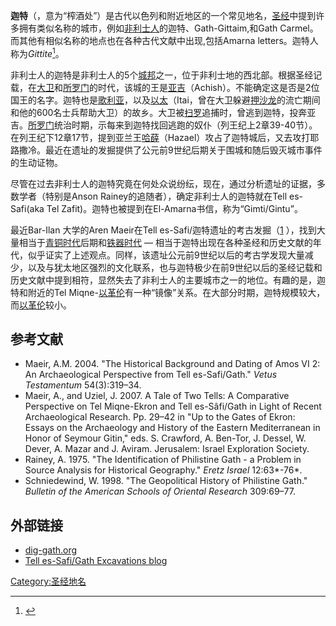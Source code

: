 '''迦特'''（{{lang-he|גת}}，意为“榨酒处”）是古代以色列和附近地区的一个常见地名，[[圣经|圣经]]中提到许多拥有类似名称的城市，例如[[非利士人|非利士人]]的迦特、Gath-Gittaim,和Gath Carmel。而其他有相似名称的地点也在各种古代文献中出现,包括Amarna letters。迦特人称为''Gittite''<ref>{{cite web|url=http://www.christiananswers.net/dictionary/gittite.html|title=Gittite|publisher=WebBible Encyclopedia|accessdate=2008-02-26|archive-date=2008-03-16|archive-url=https://web.archive.org/web/20080316113655/http://www.christiananswers.net/dictionary/gittite.html|dead-url=yes}}</ref>。

非利士人的迦特是非利士人的5个[[城邦|城邦]]之一，位于非利士地的西北部。根据圣经记载，在[[大卫|大卫]]和[[所罗门|所罗门]]的时代，该城的王是[[亚吉|亚吉]]（Achish）。不能确定这是否是2位国王的名字。迦特也是[[歌利亚|歌利亚]]，以及[[以太（迦特人）|以太]]（Itai，曾在大卫躲避[[押沙龙|押沙龙]]的流亡期间和他的600名士兵帮助大卫）的故乡。大卫被[[扫罗|扫罗]]追捕时，曾逃到迦特，投奔亚吉。[[所罗门|所罗门]]统治时期，示每来到迦特找回逃跑的奴仆（列王纪上2章39-40节）。在列王纪下12章17节，提到亚兰王[[哈薛|哈薛]]（Hazael）攻占了迦特城后，又去攻打耶路撒冷。最近在遗址的发掘提供了公元前9世纪后期关于围城和随后毁灭城市事件的生动证物。

尽管在过去非利士人的迦特究竟在何处众说纷纭，现在，通过分析遗址的证据，多数学者（特别是Anson Rainey的追随者），确定非利士人的迦特就在Tell es-Safi(aka Tel Zafit)。迦特也被提到在El-Amarna书信，称为“Gimti/Gintu”。 

最近Bar-Ilan 大学的Aren Maeir在Tell es-Safi/迦特遗址的考古发掘（[http://www.dig-gath.org] {{Webarchive|url=https://swap.stanford.edu/20090419223353/http://www.dig-gath.org/ |date=2009-04-19 }}），找到大量相当于[[青铜时代|青铜时代]]后期和[[铁器时代|铁器时代]] — 相当于迦特出现在各种圣经和历史文献的年代，似乎证实了上述观点。同样，该遗址公元前9世纪以后的考古学发现大量减少，以及与犹太地区强烈的文化联系，也与迦特极少在前9世纪以后的圣经记载和历史文献中提到相符，显然失去了非利士人的主要城市之一的地位。有趣的是，迦特和附近的Tel Miqne-[[以革伦|以革伦]]有一种“镜像”关系。在大部分时期，迦特规模较大，而[[以革伦|以革伦]]较小。

==参考文献==

{{reflist}}

* Maeir, A.M. 2004. "The Historical Background and Dating of Amos VI 2: An Archaeological Perspective from Tell es-Safi/Gath." ''Vetus Testamentum'' 54(3):319–34.
* Maeir, A., and Uziel, J. 2007. A Tale of Two Tells: A Comparative Perspective on Tel Miqne-Ekron and Tell es-Sâfi/Gath in Light of Recent Archaeological Research. Pp. 29–42 in "Up to the Gates of Ekron: Essays on the Archaeology and History of the Eastern Mediterranean in Honor of Seymour Gitin," eds. S. Crawford, A. Ben-Tor, J. Dessel, W. Dever, A. Mazar and J. Aviram. Jerusalem: Israel Exploration Society.
* Rainey, A. 1975. "The Identification of Philistine Gath - a Problem in Source Analysis for Historical Geography." ''Eretz Israel'' 12:63*-76*.
* Schniedewind, W. 1998. "The Geopolitical History of Philistine Gath." ''Bulletin of the American Schools of Oriental Research'' 309:69–77.

==外部链接==
*[http://www.dig-gath.org dig-gath.org] {{Webarchive|url=https://swap.stanford.edu/20090419223353/http://www.dig-gath.org/ |date=2009-04-19 }}
*[http://gath.wordpress.com Tell es-Safi/Gath Excavations blog] {{Wayback|url=http://gath.wordpress.com/ |date=20200917160455 }}
[[Category:圣经地名|Category:圣经地名]]